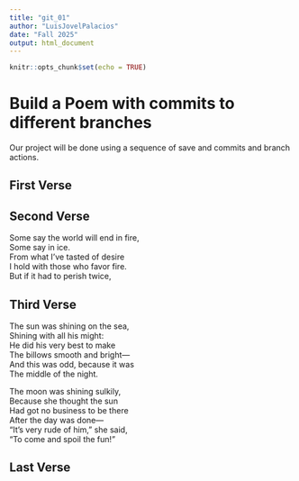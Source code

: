 ```yaml
---
title: "git_01"
author: "LuisJovelPalacios"
date: "Fall 2025"
output: html_document
---
```


```r
knitr::opts_chunk$set(echo = TRUE)
```
# Build a Poem with commits to different branches
Our project will be done using a sequence of save and commits and branch actions.
<!-- Do not modify or change any text in "!--" bracketed areas such as this --- these are instructions to
you, if you change any of this the git program will notice it and compromise your git merging strategy !-->

## First Verse 
<!--Put the first five lines of a poem by Lewis Carrol in this section!-->

## Second Verse
<!--Put the first five lines of a poem by Robert Frost here!-->

Some say the world will end in fire,  
Some say in ice.  
From what I’ve tasted of desire  
I hold with those who favor fire.  
But if it had to perish twice,  

## Third Verse
<!--Put the first two verses of The Walrus and the Carpenter here!-->
  
The sun was shining on the sea,  
Shining with all his might:  
He did his very best to make  
The billows smooth and bright—  
And this was odd, because it was  
The middle of the night.  
  
The moon was shining sulkily,  
Because she thought the sun  
Had got no business to be there  
After the day was done—  
“It’s very rude of him,” she said,  
“To come and spoil the fun!”  

## Last Verse
<!--Put a short poem you created using chatGPT of 20 to 30 lines,here!-->
